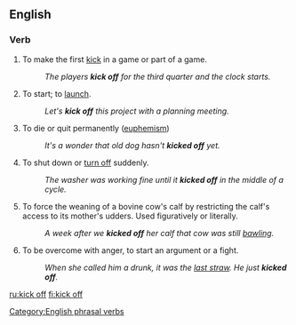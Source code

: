 {{also|kick-off|kickoff}}
==English==

===Verb===
{{en-verb|kicks off|kicking off|kicked off}}

# To make the first [[kick]] in a game or part of a game.
#: ''The players '''kick off''' for the third quarter and the clock starts.''
# {{idiom}} To start; to [[launch]].
#: ''Let's '''kick off''' this project with a planning meeting.''
# {{idiom|colloquial}} To die or quit permanently ([[euphemism]])
#: ''It's a wonder that old dog hasn't '''kicked off''' yet.''
# {{idiom}} To shut down or [[turn off]] suddenly.
#: ''The washer was working fine until it '''kicked off''' in the middle of a cycle.''
# {{US|idiom|ranching|slang}} To force the weaning of a bovine cow's calf by restricting the calf's access to its mother's udders.  Used figuratively or literally.
#: ''A week after we '''kicked off''' her calf that cow was still [[bawling]].''
# {{UK|idiom|colloquial}} To be overcome with anger, to start an argument or a fight.
#: ''When she called him a drunk, it was the [[last straw]]. He just '''kicked off'''.''

[[Category:English phrasal verbs]]

[[ru:kick off]]
[[fi:kick off]]